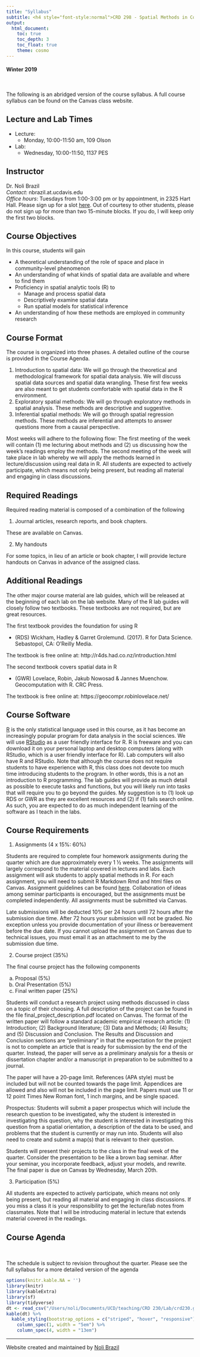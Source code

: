 ```yaml
---
title: "Syllabus"
subtitle: <h4 style="font-style:normal">CRD 298 - Spatial Methods in Community Research</h4>
output: 
  html_document:
    toc: true
    toc_depth: 3
    toc_float: true
    theme: cosmo
---
```


<h4 style="font-style:normal">Winter 2019</h4>

<style>
h1.title {
  font-weight: bold;
}
</style>

\

The following is an abridged version of the course syllabus.  A full course syllabus can be found on the Canvas class website.


<div style="margin-bottom:25px;">
</div>
## **Lecture and Lab Times**

* Lecture: 
    + Monday, 10:00-11:50 am, 109 Olson
* Lab: 
    + Wednesday, 10:00-11:50, 1137 PES

<div style="margin-bottom:25px;">
</div>
## **Instructor**

Dr. Noli Brazil  
*Contact*: nbrazil.at.ucdavis.edu  
*Office hours*: Tuesdays from 1:00-3:00 pm or by appointment, in 2325 Hart Hall.  Please sign up for a slot [here](https://www.wejoinin.com/sheets/eqmhu). Out of courtesy to other students, please do not sign up for more than two 15-minute blocks.  If you do, I will keep only the first two blocks.

<div style="margin-bottom:25px;">
</div>
## **Course Objectives**

In this course, students will gain

* A theoretical understanding of the role of space and place in community-level phenomenon
* An understanding of what kinds of spatial data are available and where to find them
* Proficiency in spatial analytic tools (R) to
    + Manage and process spatial data
    + Descriptively examine spatial data
    + Run spatial models for statistical inference
* An understanding of how these methods are employed in community research

<div style="margin-bottom:25px;">
</div>
## **Course Format**

The course is organized into three phases. A detailed outline of the course is provided in the Course Agenda. 

1. Introduction to spatial data: We will go through the theoretical and methodological framework for spatial data analysis. We will discuss spatial data sources and spatial data wrangling. These first few weeks are also meant to get students comfortable with spatial data in the R environment.
2. Exploratory spatial methods: We will go through exploratory methods in spatial analysis.  These methods are descriptive and suggestive.
3. Inferential spatial methods: We will go through spatial regression methods.  These methods are inferential and attempts to answer questions more from a causal perspective.

Most weeks will adhere to the following flow: The first meeting of the week will contain (1) me lecturing about methods and (2) us discussing how the week’s readings employ the methods.  The second meeting of the week will take place in lab whereby we will apply the methods learned in lecture/discussion using real data in R. All students are expected to actively participate, which means not only being present, but reading all material and engaging in class discussions. 

<div style="margin-bottom:25px;">
</div>
## **Required Readings**

Required reading material is composed of a combination of the following 

1. Journal articles, research reports, and book chapters.

These are available on Canvas.

2.	My handouts

For some topics, in lieu of an article or book chapter, I will provide lecture handouts on Canvas in advance of the assigned class.  


## **Additional Readings**

The other major course material are lab guides, which will be released at the beginning of each lab on the lab website.  Many of the R lab guides will closely follow two textbooks.  These textbooks are not required, but are great resources. 

The first textbook provides the foundation for using R

* (RDS) Wickham, Hadley & Garret Grolemund. (2017). R for Data Science. Sebastopol, CA: O’Reilly Media.

The textbook is free online at: http://r4ds.had.co.nz/introduction.html  

The second textbook covers spatial data in R

* (GWR) Lovelace, Robin, Jakub Nowosad & Jannes Muenchow. Geocomputation with R. CRC Press.

The textbook is free online at: https://geocompr.robinlovelace.net/

<div style="margin-bottom:25px;">
</div>
## **Course Software**

[R](https://www.r-project.org/) is the only statistical language used in this course, as it has become an increasingly popular program for data analysis in the social sciences. We will use [RStudio](https://www.rstudio.com/) as a user friendly interface for R. R is freeware and you can download it on your personal laptop and desktop computers (along with RStudio, which is a user friendly interface for R).  Lab computers will also have R and RStudio.  Note that although the course does not require students to have experience with R, this class does not devote too much time introducing students to the program.  In other words, this is a not an introduction to R programming.  The lab guides will provide as much detail as possible to execute tasks and functions, but you will likely run into tasks that will require you to go beyond the guides.  My suggestion is to (1) look up RDS or GWR as they are excellent resources and (2) if (1) fails search online.  As such, you are expected to do as much independent learning of the software as I teach in the labs.

<div style="margin-bottom:25px;">
</div>
## **Course Requirements** 

1. Assignments (4 x 15%: 60%)

Students are required to complete four homework assignments during the quarter which are due approximately every 1 ½ weeks.  The assignments will largely correspond to the material covered in lectures and labs.  Each assignment will ask students to apply spatial methods in R. For each assignment, you will need to submit R Markdown Rmd and html files on Canvas. Assignment guidelines can be found [here](https://crd230.github.io/hw_guidelines.html). Collaboration of ideas among seminar participants is encouraged, but the assignments must be completed independently. All assignments must be submitted via Canvas.  

Late submissions will be deducted 10% per 24 hours until 72 hours after the submission due time.  After 72 hours your submission will not be graded.  No exception unless you provide documentation of your illness or bereavement before the due date.  If you cannot upload the assignment on Canvas due to technical issues, you must email it as an attachment to me by the submission due time.

2. Course project (35%)

The final course project has the following components

a. Proposal (5%)
b. Oral Presentation (5%)
c. Final written paper (25%)

Students will conduct a research project using methods discussed in class on a topic of their choosing.  A full description of the project can be found in the file final_project_description.pdf located on Canvas. The format of the written paper will follow a standard academic empirical research article: (1) Introduction; (2) Background literature; (3) Data and Methods; (4) Results; and (5) Discussion and Conclusion.  The Results and Discussion and Conclusion sections are “preliminary” in that the expectation for the project is not to complete an article that is ready for submission by the end of the quarter.  Instead, the paper will serve as a preliminary analysis for a thesis or dissertation chapter and/or a manuscript in preparation to be submitted to a journal.

The paper will have a 20-page limit. References (APA style) must be included but will not be counted towards the page limit.  Appendices are allowed and also will not be included in the page limit. Papers must use 11 or 12 point Times New Roman font, 1 inch margins, and be single spaced.  

Prospectus: Students will submit a paper prospectus which will include the research question to be investigated, why the student is interested in investigating this question, why the student is interested in investigating this question from a spatial orientation, a description of the data to be used, and problems that the student is currently or may run into.  Students will also need to create and submit a map(s) that is relevant to their question. 

Students will present their projects to the class in the final week of the quarter.  Consider the presentation to be like a brown bag seminar.  After your seminar, you incorporate feedback, adjust your models, and rewrite. The final paper is due on Canvas by Wednesday, March 20th.

3. Participation (5%)

All students are expected to actively participate, which means not only being present, but reading all material and engaging in class discussions. If you miss a class it is your responsibility to get the lecture/lab notes from classmates. Note that I will be introducing material in lecture that extends material covered in the readings. 


<div style="margin-bottom:25px;">
</div>	
## **Course Agenda**
\

The schedule is subject to revision throughout the quarter.  Please see the full syllabus for a more detailed version of the agenda

```r
options(knitr.kable.NA = '')
library(knitr)
library(kableExtra)
library(sf)
library(tidyverse)
dt <- read_csv("/Users/noli/Documents/UCD/teaching/CRD 230/Lab/crd230.github.io/agenda.csv")
kable(dt) %>%
  kable_styling(bootstrap_options = c("striped", "hover", "responsive")) %>%
    column_spec(1, width = "5em") %>%
    column_spec(4, width = "13em")
```


***


Website created and maintained by [Noli Brazil](https://nbrazil.faculty.ucdavis.edu/)